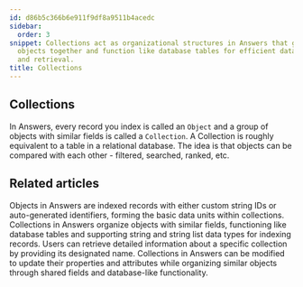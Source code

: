 ```yaml
---
id: d86b5c366b6e911f9df8a9511b4acedc
sidebar:
  order: 3
snippet: Collections act as organizational structures in Answers that group similar
  objects together and function like database tables for efficient data management
  and retrieval.
title: Collections
---
```


## Collections

In Answers, every record you index is called an `Object` and a group of objects with similar fields is called a `Collection`. A Collection is roughly equivalent to a table in a relational database. The idea is that objects can be compared with each other - filtered, searched, ranked, etc.


<PageTree />


## Related articles
<CardGrid>
<LinkTitleCard header="<b>Answers > Objects</b>" href="/products/answers/objects/" > Objects in Answers are indexed records with either custom string IDs or auto-generated identifiers, forming the basic data units within collections. </LinkTitleCard>
<LinkTitleCard header="<b>Collections > Create a collection</b>" href="/products/answers/collections/create-collection/" > Collections in Answers organize objects with similar fields, functioning like database tables and supporting string and string list data types for indexing records. </LinkTitleCard>
<LinkTitleCard header="<b>Collections > Get a collection</b>" href="/products/answers/collections/get-collection/" > Users can retrieve detailed information about a specific collection by providing its designated name. </LinkTitleCard>
<LinkTitleCard header="<b>Collections > Update a collection</b>" href="/products/answers/collections/update-collection/" > Collections in Answers can be modified to update their properties and attributes while organizing similar objects through shared fields and database-like functionality. </LinkTitleCard>
</CardGrid>